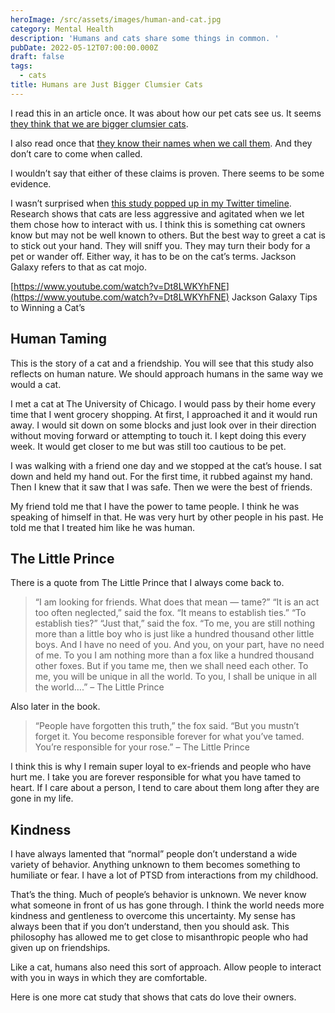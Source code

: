 ```yaml
---
heroImage: /src/assets/images/human-and-cat.jpg
category: Mental Health
description: 'Humans and cats share some things in common. '
pubDate: 2022-05-12T07:00:00.000Z
draft: false
tags:
  - cats
title: Humans are Just Bigger Clumsier Cats
---
```


I read this in an article once. It was about how our pet cats see us. It seems [they think that we are bigger clumsier cats](https://www.bustle.com/life/cats-apparently-think-humans-are-bigger-clumsy-hairless-cats-so-thats-adorable-11768160).

I also read once that [they know their names when we call them](https://www.scientificamerican.com/article/cats-recognize-their-own-names-even-if-they-choose-to-ignore-them/). And they don’t care to come when called.

I wouldn’t say that either of these claims is proven. There seems to be some evidence.

I wasn’t surprised when [this study popped up in my Twitter timeline](https://phys.org/news/2021-07-cats-petted-hostility-affection.html). Research shows that cats are less aggressive and agitated when we let them chose how to interact with us. I think this is something cat owners know but may not be well known to others. But the best way to greet a cat is to stick out your hand. They will sniff you. They may turn their body for a pet or wander off. Either way, it has to be on the cat’s terms. Jackson Galaxy refers to that as cat mojo.

[https://www.youtube.com/watch?v=Dt8LWKYhFNE](https://www.youtube.com/watch?v=Dt8LWKYhFNE) Jackson Galaxy Tips to Winning a Cat’s

## **Human Taming**

This is the story of a cat and a friendship. You will see that this study also reflects on human nature. We should approach humans in the same way we would a cat.

I met a cat at The University of Chicago. I would pass by their home every time that I went grocery shopping. At first, I approached it and it would run away. I would sit down on some blocks and just look over in their direction without moving forward or attempting to touch it. I kept doing this every week. It would get closer to me but was still too cautious to be pet.

I was walking with a friend one day and we stopped at the cat’s house. I sat down and held my hand out. For the first time, it rubbed against my hand. Then I knew that it saw that I was safe. Then we were the best of friends.

My friend told me that I have the power to tame people. I think he was speaking of himself in that. He was very hurt by other people in his past. He told me that I treated him like he was human.

## **The Little Prince**

There is a quote from The Little Prince that I always come back to.

> “I am looking for friends. What does that mean — tame?”
> “It is an act too often neglected,” said the fox. “It means to establish ties.”
> “To establish ties?”
> “Just that,” said the fox. “To me, you are still nothing more than a little boy who is just like a hundred thousand other little boys. And I have no need of you. And you, on your part, have no need of me. To you I am nothing more than a fox like a hundred thousand other foxes. But if you tame me, then we shall need each other. To me, you will be unique in all the world. To you, I shall be unique in all the world….”
> – The Little Prince

Also later in the book.

> “People have forgotten this truth,” the fox said. “But you mustn’t forget it. You become responsible forever for what you’ve tamed. You’re responsible for your rose.”
> – The Little Prince

I think this is why I remain super loyal to ex-friends and people who have hurt me. I take you are forever responsible for what you have tamed to heart. If I care about a person, I tend to care about them long after they are gone in my life.

## **Kindness**

I have always lamented that “normal” people don’t understand a wide variety of behavior. Anything unknown to them becomes something to humiliate or fear. I have a lot of PTSD from interactions from my childhood.

That’s the thing. Much of people’s behavior is unknown. We never know what someone in front of us has gone through. I think the world needs more kindness and gentleness to overcome this uncertainty. My sense has always been that if you don’t understand, then you should ask. This philosophy has allowed me to get close to misanthropic people who had given up on friendships.

Like a cat, humans also need this sort of approach. Allow people to interact with you in ways in which they are comfortable.

Here is one more cat study that shows that cats do love their owners.


<YouTube id='https://www.youtube.com/watch?v=CuIYD-zTEDc' />
